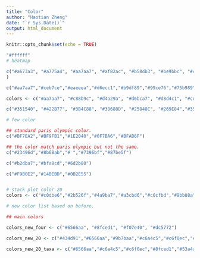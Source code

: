 ```yaml
---
title: "Color"
author: "Haotian Zheng"
date: "`r Sys.Date()`"
output: html_document
---
```


```r
knitr::opts_chunk$set(echo = TRUE)
```

```r
"#ffffff"
# heatmap

c("#a673a3", "#a775a4", "#aa7aa7", "#af82ac", "#b58db3", "#be9bbc", "#c6a9c6", "#ceb7ce", "#d5c3d5", "#dcd0dd", "#e3dce4", "#e8e7e9", "#eaeeea", "#e9f1e6", "", "#e1f0d6", "#dbeecb", "#d6ecc1", "#d1eab6", "#cbe8aa", "#c5e59d", "#bfe292", "#b9df89", "#b3dc82", "#add97d", "#a6d579", "#a0d277", "#99ce76", "#92ca77", "#8bc67b", "#83c280", "#7cbd85", "#75b989", "#6eb58c", "#67b090", "#60ac93", "#59a795", "#54a296", "#509d95", "#4d9793", "#4a9190", "#478c8c", "#458689", "#428085", "#407981", "#3d737d", "#3b6e79", "#3a6a77", "#396876", "#396775"
)

c("#aa7aa7","#ceb7ce","#eaeeea","#d6ecc1","#b9df89","#99ce76","#75b989","#54a296","#458689","#3a6a77")

colors <- c("#aa7aa7", "#c88b9c", "#d4a29a", "#d6bca7", "#d8d4c1", "#cdd2c2", "#c4cfc3", "#beccc5", "#9cb3ad", "#7a9b99", "#598287", "#3a6a77")

c("#351540", "#422B77", "#3B4C88", "#30688D", "#25848C", "#269E84","#35B777", "#72CB54", "#B3DB37", "#F8E620")

# few color

## standard paris olympic color.
c("#BF7EA2","#BF9FB1","#1E2040","#0F7BA6","#BFAB6F")

## the color match paris olympic but not the same.
c("#23496d","#8b68ab","# ","#7396bf","#87be5f")

c("#b2dba7","#bfa8cd","#6d2b80")

c("#F9B0E2","#14BEBD","#0B2E55")


# stack plot color 20
colors <- c("#c0dbe6","#2b526f","#4a9ba7","#a3cbd6","#c0cfbd","#9bb88a","#7b9b64","#d0cab7","#c6a4c5","#9b7baa","#7a7aaf","#434d91","#5284a2","#82b4c8","#9d795d","#d1b49a","#fff08c","#e1834e","#cd6073","#ffc7c9","#969696","#d1d9e2")

# new color list based on before.

## main colors

colors_new_four <- c("#6566aa", "#8fced1", "#f07e40", "#dc5772")

colors_new_20 <- c("#434d91","#6566aa","#9b7baa","#c6a4c5","#c6f0ec","#8fced1","#53a4a6","#d0cab7","#c0dbe6","#509d95","#75b989","#92ca77","#d6ecc1","#e7ee9f","#f7ded5","#faaf7f","#f07e40","#dc5772","#ebc1d1","#f9e7e7","#969696","#d1d9e2")

colors_new_20_taxa <- c("#6566aa","#c6a4c5","#c6f0ec","#8fced1","#53a4a6","#d0cab7","#c0dbe6","#9bb88a","#75b989","#92ca77","#d6ecc1","#e7ee9f","#f7ded5","#faaf7f","#f07e40","#dc5772","#ebc1d1","#f9e7e7","#decba1","#d4888b","#969696","#d1d9e2")

```

